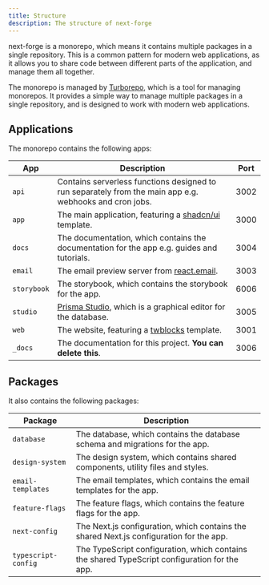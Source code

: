 ```yaml
---
title: Structure
description: The structure of next-forge
---
```


next-forge is a monorepo, which means it contains multiple packages in a single repository. This is a common pattern for modern web applications, as it allows you to share code between different parts of the application, and manage them all together.

The monorepo is managed by [Turborepo](https://turbo.build/repo), which is a tool for managing monorepos. It provides a simple way to manage multiple packages in a single repository, and is designed to work with modern web applications.

## Applications

The monorepo contains the following apps:

| App | Description | Port |
| --- | ----------- | ---- |
| `api` | Contains serverless functions designed to run separately from the main app e.g. webhooks and cron jobs. | 3002 |
| `app` | The main application, featuring a [shadcn/ui](https://ui.shadcn.com/) template. | 3000 |
| `docs` | The documentation, which contains the documentation for the app e.g. guides and tutorials. | 3004 |
| `email` | The email preview server from [react.email](https://react.email/). | 3003 |
| `storybook` | The storybook, which contains the storybook for the app. | 6006 |
| `studio` | [Prisma Studio](https://www.prisma.io/studio), which is a graphical editor for the database. | 3005 |
| `web` | The website, featuring a [twblocks](https://www.twblocks.com/) template. | 3001 |
| `_docs` | The documentation for this project. **You can delete this**. | 3006 |

## Packages

It also contains the following packages:

| Package | Description |
| ------- | ----------- |
| `database` | The database, which contains the database schema and migrations for the app. |
| `design-system` | The design system, which contains shared components, utility files and styles. |
| `email-templates` | The email templates, which contains the email templates for the app. |
| `feature-flags` | The feature flags, which contains the feature flags for the app. |
| `next-config` | The Next.js configuration, which contains the shared Next.js configuration for the app. |
| `typescript-config` | The TypeScript configuration, which contains the shared TypeScript configuration for the app. |
